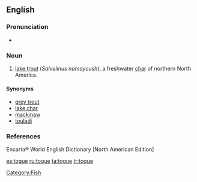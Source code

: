 ==English==

===Pronunciation===
* {{IPA|/toʊɡ/}}

===Noun===
{{en-noun|togue}}

# [[lake trout]] (''Salvelinus namaycush''), a freshwater [[char]] of northern North America.

====Synonyms====
* [[grey trout]]
* [[lake char]]
* [[mackinaw]]
* [[touladi]]

===References===
Encarta® World English Dictionary [North American Edition]

[[Category:Fish]]

[[es:togue]]
[[ru:togue]]
[[ta:togue]]
[[tr:togue]]